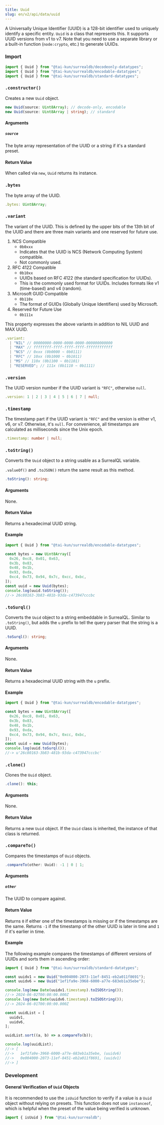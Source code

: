 ```yaml
---
title: Uuid
slug: en/v2/api/data/uuid
---
```



A Universally Unique Identifier (UUID) is a 128-bit identifier used to uniquely identify a specific entity. `Uuid` is a class that represents this. It supports UUID versions from v1 to v7. Note that you need to use a separate library or a built-in function (`node:crypto`, etc.) to generate UUIDs.

### Import

```ts
import { Uuid } from "@tai-kun/surrealdb/decodeonly-datatypes";
import { Uuid } from "@tai-kun/surrealdb/encodable-datatypes";
import { Uuid } from "@tai-kun/surrealdb/standard-datatypes";
```

### `.constructor()`

Creates a new `Uuid` object.

```ts
new Uuid(source: Uint8Array); // decode-only, encodable
new Uuid(source: Uint8Array | string); // standard
```

#### Arguments

##### `source`

The byte array representation of the UUID or a string if it's a standard preset.

#### Return Value

When called via `new`, `Uuid` returns its instance.

### `.bytes` <Badge variant="instance" /><Badge variant="property" /><Badge variant="decodeonly" />

The byte array of the UUID.

```ts
.bytes: Uint8Array;
```

### `.variant` <Badge variant="instance" /><Badge variant="property" /><Badge variant="standard" />

The variant of the UUID. This is defined by the upper bits of the 13th bit of the UUID and there are three main variants and one reserved for future use.

1. NCS Compatible
    - `0b0xxx`
    - Indicates that the UUID is NCS (Network Computing System) compatible.
    - Not commonly used.
2. RFC 4122 Compatible
    - `0b10xx`
    - UUIDs based on RFC 4122 (the standard specification for UUIDs).
    - This is the commonly used format for UUIDs. Includes formats like v1 (time-based) and v4 (random).
3. Microsoft GUID Compatible
    - `0b110x`
    - The format of GUIDs (Globally Unique Identifiers) used by Microsoft.
4. Reserved for Future Use
    - `0b111x`

This property expresses the above variants in addition to NIL UUID and MAX UUID.

```ts
.variant:
  | "NIL" // 00000000-0000-0000-0000-000000000000
  | "MAX" // ffffffff-ffff-ffff-ffff-ffffffffffff
  | "NCS" // 0xxx (0b0000 ~ 0b0111)
  | "RFC" // 10xx (0b1000 ~ 0b1011)
  | "MS" // 110x (0b1100 ~ 0b1101)
  | "RESERVED"; // 111x (0b1110 ~ 0b1111)
```

### `.version` <Badge variant="instance" /><Badge variant="property" /><Badge variant="standard" />

The UUID version number if the UUID variant is `"RFC"`, otherwise `null`.

```ts
.version: 1 | 2 | 3 | 4 | 5 | 6 | 7 | null;
```

### `.timestamp` <Badge variant="instance" /><Badge variant="property" /><Badge variant="standard" />

The timestamp part if the UUID variant is `"RFC"` and the version is either v1, v6, or v7. Otherwise, it's `null`. For convenience, all timestamps are calculated as milliseconds since the Unix epoch.

```ts
.timestamp: number | null;
```

### `.toString()` <Badge variant="instance" /><Badge variant="method" /><Badge variant="encodable" />

Converts the `Uuid` object to a string usable as a SurrealQL variable.

`.valueOf()` and `.toJSON()` return the same result as this method.

```ts
.toString(): string;
```

#### Arguments

None.

#### Return Value

Returns a hexadecimal UUID string.

#### Example

```ts
import { Uuid } from "@tai-kun/surrealdb/encodable-datatypes";

const bytes = new Uint8Array([
  0x26, 0xc8, 0x01, 0x63,
  0x3b, 0x83,
  0x48, 0x1b,
  0x93, 0xda,
  0xc4, 0x73, 0x94, 0x7c, 0xcc, 0xbc,
]);
const uuid = new Uuid(bytes);
console.log(uuid.toString());
//-> 26c80163-3b83-481b-93da-c473947cccbc
```

### `.toSurql()` <Badge variant="instance" /><Badge variant="method" /><Badge variant="encodable" />

Converts the `Uuid` object to a string embeddable in SurrealQL. Similar to `.toString()`, but adds the `u` prefix to tell the query parser that the string is a UUID.

```ts
.toSurql(): string;
```

#### Arguments

None.

#### Return Value

Returns a hexadecimal UUID string with the `u` prefix.

#### Example

```ts
import { Uuid } from "@tai-kun/surrealdb/encodable-datatypes";

const bytes = new Uint8Array([
  0x26, 0xc8, 0x01, 0x63,
  0x3b, 0x83,
  0x48, 0x1b,
  0x93, 0xda,
  0xc4, 0x73, 0x94, 0x7c, 0xcc, 0xbc,
]);
const uuid = new Uuid(bytes);
console.log(uuid.toSurql());
//-> u'26c80163-3b83-481b-93da-c473947cccbc'
```

### `.clone()` <Badge variant="instance" /><Badge variant="method" /><Badge variant="standard" />

Clones the `Uuid` object.

```ts
.clone(): this;
```

#### Arguments

None.

#### Return Value

Returns a new `Uuid` object. If the `Uuid` class is inherited, the instance of that class is returned.

### `.compareTo()` <Badge variant="instance" /><Badge variant="method" /><Badge variant="standard" />

Compares the timestamps of `Uuid` objects.

```ts
.compareTo(other: Uuid): -1 | 0 | 1;
```

#### Arguments

##### `other`

The UUID to compare against.

#### Return Value

Returns `0` if either one of the timestamps is missing or if the timestamps are the same. Returns `-1` if the timestamp of the other UUID is later in time and `1` if it's earlier in time.

#### Example

The following example compares the timestamps of different versions of UUIDs and sorts them in ascending order:

```ts
import { Uuid } from "@tai-kun/surrealdb/standard-datatypes";

const uuidv1 = new Uuid("0e004000-2073-11ef-8451-eb2a011f8691");
const uuidv6 = new Uuid("1ef1fa9e-3968-6000-a77e-683eb1a35ebe");

console.log(new Date(uuidv1.timestamp).toISOString());
//-> 2024-06-02T00:00:00.000Z
console.log(new Date(uuidv6.timestamp).toISOString());
//-> 2024-06-01T00:00:00.000Z

const uuidList = [
  uuidv1,
  uuidv6,
];

uuidList.sort((a, b) => a.compareTo(b));

console.log(uuidList);
//-> [
//->   1ef1fa9e-3968-6000-a77e-683eb1a35ebe, (uuidv6)
//->   0e004000-2073-11ef-8451-eb2a011f8691, (uuidv1)
//-> ]
```

### Development

#### General Verification of `Uuid` Objects

It is recommended to use the `isUuid` function to verify if a value is a `Uuid` object without relying on presets. This function does not use `instanceof`, which is helpful when the preset of the value being verified is unknown.

```ts
import { isUuid } from "@tai-kun/surrealdb";
```
